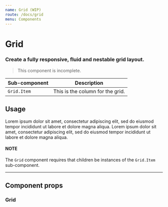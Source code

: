 ```yaml
---
name: Grid (WIP)
route: /docs/grid
menu: Components
---
```



# Grid
### Create a fully responsive, fluid and nestable grid layout.

> This component is incomplete.

| Sub-component | Description |
|-|-|
| `Grid.Item` | This is the column for the grid. |

## Usage
<Playground>
  <Grid>
    <Grid.Item>
      <Card body>Lorem ipsum dolor sit amet, consectetur adipiscing elit, sed do eiusmod tempor incididunt ut labore et dolore magna aliqua.</Card>
    </Grid.Item>
    <Grid.Item>
      <Card body>Lorem ipsum dolor sit amet, consectetur adipiscing elit, sed do eiusmod tempor incididunt ut labore et dolore magna aliqua.</Card>
    </Grid.Item>
  </Grid>
</Playground>

#### NOTE
The `Grid` component requires that children be instances of the `Grid.Item` sub-component.

---

## Component props
### Grid
<PropsTable of={Grid} />
